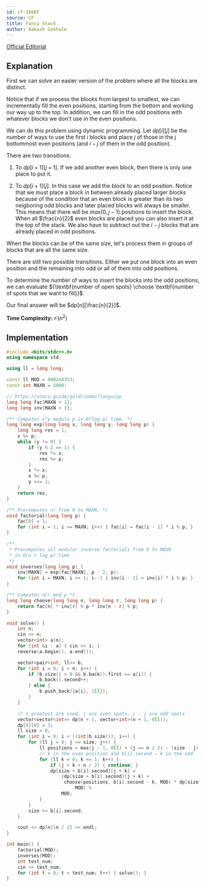 ```yaml
---
id: cf-1666F
source: CF
title: Fancy Stack
author: Aakash Gokhale
---
```


[Official Editorial](https://codeforces.com/contest/1666/attachments/download/15881/nerc-2021-tutorial.pdf)

## Explanation

First we can solve an easier version of the problem where all the blocks are distinct.

Notice that if we process the blocks from largest to smallest, we can incrementally fill the even positions, starting from the bottom and working our way up to the top.
In addition, we can fill in the odd positions with whatever blocks we don't use in the even positions.

We can do this problem using dynamic programming.
Let $dp[i][j]$ be the number of ways to use the first $i$ blocks and place $j$ of those in the $j$ bottommost even positions (and $i - j$ of them in the odd position).

There are two transitions.

1. To $dp[i + 1][j + 1]$. If we add another even block, then there is only one place to put it.

2. To $dp[i + 1][j]$. In this case we add the block to an odd position.
Notice that we must place a block in between already placed larger blocks because of the condition that an even block is greater than its two neigboring odd blocks and later placed blocks will always be smaller.
This means that there will be $max(0, j - 1)$ positions to insert the block. When all $\frac{n}{2}$ even blocks are placed you can also insert it at the top of the stack.
We also have to subtract out the $i - j$ blocks that are already placed in odd positions.

When the blocks can be of the same size, let's process them in groups of blocks that are all the same size.

There are still two possible transitions.
Either we put one block into an even position and the remaining into odd or all of them into odd positions.

To determine the number of ways to insert the blocks into the odd positions, we can evaluate ${\textbf{number of open spots} \choose \textbf{number of spots that we want to fill}}$.

Our final answer will be $dp[n][\frac{n}{2}]$.

**Time Complexity:** $\mathcal{O}(n^2)$

## Implementation

<LanguageSection>
<CPPSection>

```cpp
#include <bits/stdc++.h>
using namespace std;

using ll = long long;

const ll MOD = 998244353;
const int MAXN = 5000;

// https://usaco.guide/gold/combo?lang=cpp
long long fac[MAXN + 1];
long long inv[MAXN + 1];

/** Computes x^y modulo p in O(log p) time. */
long long exp(long long x, long long y, long long p) {
	long long res = 1;
	x %= p;
	while (y != 0) {
		if (y % 2 == 1) {
			res *= x;
			res %= p;
		}
		x *= x;
		x %= p;
		y >>= 1;
	}
	return res;
}

/** Precomputes n! from 0 to MAXN. */
void factorial(long long p) {
	fac[0] = 1;
	for (int i = 1; i <= MAXN; i++) { fac[i] = fac[i - 1] * i % p; }
}

/**
 * Precomputes all modular inverse factorials from 0 to MAXN
 * in O(n + log p) time
 */
void inverses(long long p) {
	inv[MAXN] = exp(fac[MAXN], p - 2, p);
	for (int i = MAXN; i >= 1; i--) { inv[i - 1] = inv[i] * i % p; }
}

/** Computes nCr mod p */
long long choose(long long n, long long r, long long p) {
	return fac[n] * inv[r] % p * inv[n - r] % p;
}

void solve() {
	int n;
	cin >> n;
	vector<int> a(n);
	for (int &i : a) { cin >> i; }
	reverse(a.begin(), a.end());

	vector<pair<int, ll>> b;
	for (int i = 0; i < n; i++) {
		if (b.size() > 0 && b.back().first == a[i]) {
			b.back().second++;
		} else {
			b.push_back({a[i], 1ll});
		}
	}

	// i greatest are used, j are even spots, i - j are odd spots
	vector<vector<int>> dp(n + 1, vector<int>(n + 1, 0ll));
	dp[0][0] = 1;
	ll size = 0;
	for (int i = 0; i < ((int)b.size()); i++) {
		for (ll j = 0; j <= size; j++) {
			ll positions = max(j - 1, 0ll) + (j == n / 2) - (size - j);
			// k in the even position and b[i].second - k in the odd
			for (ll k = 0; k <= 1; k++) {
				if (j + k > n / 2) { continue; }
				dp[size + b[i].second][j + k] =
				    (dp[size + b[i].second][j + k] +
				     choose(positions, b[i].second - k, MOD) * dp[size][j] %
				         MOD) %
				    MOD;
			}
		}
		size += b[i].second;
	}

	cout << dp[n][n / 2] << endl;
}

int main() {
	factorial(MOD);
	inverses(MOD);
	int test_num;
	cin >> test_num;
	for (int t = 0; t < test_num; t++) { solve(); }
}
```

</CPPSection>
</LanguageSection>
